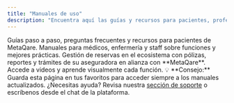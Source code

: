 ```yaml
---
title: "Manuales de uso"
description: "Encuentra aquí las guías y recursos para pacientes, profesionales, aseguradoras y mucho más dentro del ecosistema MetaQare."
---
```


<CardGroup cols={2}>
  <Card title="Pacientes" icon="user" href="/MANUAL_PACIENTE_QsaludUser/index">
    Guías paso a paso, preguntas frecuentes y recursos para pacientes de MetaQare.
  </Card>
  <Card title="Profesionales" icon="stethoscope" href="/MANUAL_PROFESIONAL_QsaludPro/index">
    Manuales para médicos, enfermería y staff sobre funciones y mejores prácticas.
  </Card>
  <Card title="Aseguradoras" icon="file-shield" href="/PORTAL_ASEGURADORAS_CLIENTES/index">
    Gestión de reservas en el ecosistema con pólizas, reportes y trámites de su aseguradora en alianza con **MetaQare**.
  </Card>
  <Card title="Videos Tutoriales" icon="video" href="/VIDEOS_TUTORIALES/index">
    Accede a videos y aprende visualmente cada función.
  </Card>
</CardGroup>

<Tip>
  💡 **Consejo:** Guarda esta página en tus favoritos para acceder siempre a los manuales actualizados.
</Tip>

<Note>
  ¿Necesitas ayuda? Revisa nuestra <a href="https://metaqare.ai/soporte" target="_blank">sección de soporte</a> o escríbenos desde el chat de la plataforma.
</Note>